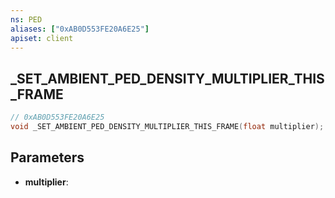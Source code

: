 ```yaml
---
ns: PED
aliases: ["0xAB0D553FE20A6E25"]
apiset: client
---
```

## _SET_AMBIENT_PED_DENSITY_MULTIPLIER_THIS_FRAME

```c
// 0xAB0D553FE20A6E25
void _SET_AMBIENT_PED_DENSITY_MULTIPLIER_THIS_FRAME(float multiplier);
```


## Parameters
* **multiplier**: